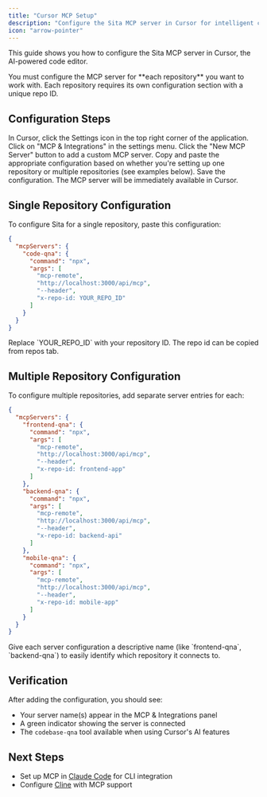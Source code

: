 ```yaml
---
title: "Cursor MCP Setup"
description: "Configure the Sita MCP server in Cursor for intelligent codebase Q&A"
icon: "arrow-pointer"
---
```


This guide shows you how to configure the Sita MCP server in Cursor, the AI-powered code editor.

<Warning>
  You must configure the MCP server for **each repository** you want to work
  with. Each repository requires its own configuration section with a unique
  repo ID.
</Warning>

## Configuration Steps

<Steps>
<Step title="Open Settings">
  In Cursor, click the Settings icon in the top right corner of the application.
</Step>

<Step title="Navigate to MCP">
  Click on "MCP & Integrations" in the settings menu.
</Step>

<Step title="Add New Server">
  Click the "New MCP Server" button to add a custom MCP server.
</Step>

<Step title="Paste Configuration">
  Copy and paste the appropriate configuration based on whether you're setting
  up one repository or multiple repositories (see examples below).
</Step>

<Step title="Save">
  Save the configuration. The MCP server will be immediately available in Cursor.
</Step>
</Steps>

## Single Repository Configuration

To configure Sita for a single repository, paste this configuration:

```json
{
  "mcpServers": {
    "code-qna": {
      "command": "npx",
      "args": [
        "mcp-remote",
        "http://localhost:3000/api/mcp",
        "--header",
        "x-repo-id: YOUR_REPO_ID"
      ]
    }
  }
}
```

<Note>
  Replace `YOUR_REPO_ID` with your repository ID. The repo id can be copied from
  repos tab.
</Note>

## Multiple Repository Configuration

To configure multiple repositories, add separate server entries for each:

```json
{
  "mcpServers": {
    "frontend-qna": {
      "command": "npx",
      "args": [
        "mcp-remote",
        "http://localhost:3000/api/mcp",
        "--header",
        "x-repo-id: frontend-app"
      ]
    },
    "backend-qna": {
      "command": "npx",
      "args": [
        "mcp-remote",
        "http://localhost:3000/api/mcp",
        "--header",
        "x-repo-id: backend-api"
      ]
    },
    "mobile-qna": {
      "command": "npx",
      "args": [
        "mcp-remote",
        "http://localhost:3000/api/mcp",
        "--header",
        "x-repo-id: mobile-app"
      ]
    }
  }
}
```

<Tip>
  Give each server configuration a descriptive name (like `frontend-qna`,
  `backend-qna`) to easily identify which repository it connects to.
</Tip>

## Verification

After adding the configuration, you should see:

- Your server name(s) appear in the MCP & Integrations panel
- A green indicator showing the server is connected
- The `codebase-qna` tool available when using Cursor's AI features

## Next Steps

- Set up MCP in [Claude Code](/ai-tools/mcp-claude-code) for CLI integration
- Configure [Cline](/ai-tools/mcp-cline) with MCP support
